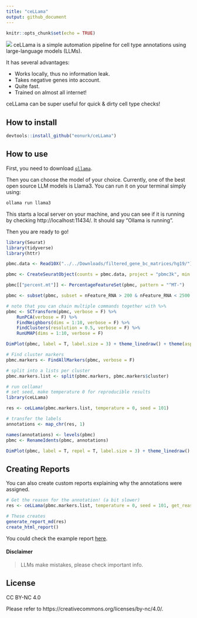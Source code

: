 ```yaml
---
title: "ceLLama"
output: github_document
---
```


```r
knitr::opts_chunk$set(echo = TRUE)
```

![](ceLLama_files/cellama.png)
ceLLama is a simple automation pipeline for cell type annotations using large-language models (LLMs). 

It has several advantages:

- Works locally, thus no information leak.
- Takes negative genes into account. 
- Quite fast.
- Trained on almost all internet!

ceLLama can be super useful for quick & dirty cell type checks!

## How to install

```r
devtools::install_github("eonurk/ceLLama")
```

## How to use

First, you need to download [`ollama`](https://ollama.com/).

Then you can choose the model of your choice. 
Currently, one of the best open source LLM models is Llama3. 
You can run it on your terminal simply using:

```bash
ollama run llama3
```

This starts a local server on your machine, and you can see if it is running by checking http://localhost:11434/. It should say "Ollama is running".

Then you are ready to go!

```r
library(Seurat)
library(tidyverse)
library(httr)

pbmc.data <- Read10X("../../Downloads/filtered_gene_bc_matrices/hg19/")

pbmc <- CreateSeuratObject(counts = pbmc.data, project = "pbmc3k", min.cells = 3, min.features = 200)

pbmc[["percent.mt"]] <- PercentageFeatureSet(pbmc, pattern = "^MT-")

pbmc <- subset(pbmc, subset = nFeature_RNA > 200 & nFeature_RNA < 2500 & percent.mt < 5)

# note that you can chain multiple commands together with %>%
pbmc <- SCTransform(pbmc, verbose = F) %>%
    RunPCA(verbose = F) %>%
    FindNeighbors(dims = 1:10, verbose = F) %>%
    FindClusters(resolution = 0.5, verbose = F) %>% 
    RunUMAP(dims = 1:10, verbose = F)

DimPlot(pbmc, label = T, label.size = 3) + theme_linedraw() + theme(aspect.ratio = 1)
```


```r
# Find cluster markers
pbmc.markers <- FindAllMarkers(pbmc, verbose = F)

# split into a lists per cluster
pbmc.markers.list <- split(pbmc.markers, pbmc.markers$cluster)
```

```r
# run cellama!
# set seed, make temperature 0 for reproducible results
library(ceLLama)

res <- ceLLama(pbmc.markers.list, temperature = 0, seed = 101)
```

```r
# transfer the labels
annotations <- map_chr(res, 1)

names(annotations) <- levels(pbmc)
pbmc <- RenameIdents(pbmc, annotations)

DimPlot(pbmc, label = T, repel = T, label.size = 3) + theme_linedraw() + theme(aspect.ratio = 1)
```

## Creating Reports

You can also create custom reports explaining why the annotations were assigned.
```r
# Get the reason for the annotation! (a bit slower)
res <- ceLLama(pbmc.markers.list, temperature = 0, seed = 101, get_reason = T)

# These creates 
generate_report_md(res)
create_html_report()
```

You could check the example report [here](report.html).

#### Disclaimer

> LLMs make mistakes, please check important info.

## License
CC BY-NC 4.0

Please refer to https://creativecommons.org/licenses/by-nc/4.0/.


